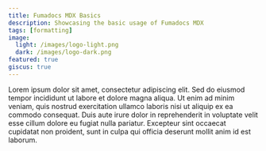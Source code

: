 ```yaml
---
title: Fumadocs MDX Basics
description: Showcasing the basic usage of Fumadocs MDX
tags: [formatting]
image:
  light: /images/logo-light.png
  dark: /images/logo-dark.png
featured: true
giscus: true
---
```


Lorem ipsum dolor sit amet, consectetur adipiscing elit. Sed do eiusmod tempor incididunt ut labore et dolore magna aliqua. Ut enim ad minim veniam, quis nostrud exercitation ullamco laboris nisi ut aliquip ex ea commodo consequat. Duis aute irure dolor in reprehenderit in voluptate velit esse cillum dolore eu fugiat nulla pariatur. Excepteur sint occaecat cupidatat non proident, sunt in culpa qui officia deserunt mollit anim id est laborum.
